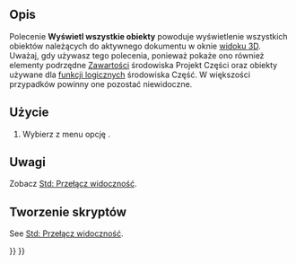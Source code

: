 <languages/>

{{Docnav/pl
|[[Std_ToggleObjects/pl|Przełącz widoczność]]
|[[Std_HideObjects/pl|Ukryj wszystkie obiekty]]
|[[Std_View_Menu/pl|Std Menu Widok]]
|IconL=Std_ToggleObjects.svg
|IconR=Std_HideObjects.svg
|IconC=Freecad.svg
}}

{{GuiCommand/pl
|Name=Std ShowObjects
|Name/pl=Std: Wyświetl wszystkie obiekty
|MenuLocation=Widok → Widoczność → Wyświetl wszystkie obiekty
|Workbenches=wszystkie
|SeeAlso=[[Std_ToggleVisibility/pl|Przełącz widoczność]], [[Std_ShowSelection/pl|Pokaż zaznaczone]], [[Std_HideSelection|Ukryj zaznaczone]], [[Std_ToggleObjects/pl|Przełącz widoczność wszystkich obiektów]], [[Std_HideObjects/pl|Ukryj wszystkie obiekty]]
}}

<span id="Description"></span>
==Opis==

Polecenie '''Wyświetl wszystkie obiekty''' powoduje wyświetlenie wszystkich obiektów należących do aktywnego dokumentu w oknie [[3D_view|widoku 3D]]. Uważaj, gdy używasz tego polecenia, ponieważ pokaże ono również elementy podrzędne [[PartDesign_Body/pl|Zawartości]] środowiska Projekt Części oraz obiekty używane dla [[Part_Boolean/pl|funkcji logicznych]] środowiska Część. W większości przypadków powinny one pozostać niewidoczne.

<span id="Usage"></span>
==Użycie==

# Wybierz z menu opcję {{MenuCommand|Widok → Widoczność → [[Image:Std_ShowObjects.svg|16px]] Wyświetl wszystkie obiekty}}.

<span id="Notes"></span>
==Uwagi==

Zobacz [[Std_ToggleVisibility/pl#Uwagi|Std: Przełącz widoczność]].

<span id="Scripting"></span>
==Tworzenie skryptów==

See [[Std_ToggleVisibility/pl#Tworzenie_skryptów|Std: Przełącz widoczność]].


{{Docnav/pl
|[[Std_ToggleObjects/pl|Przełącz widoczność]]
|[[Std_HideObjects/pl|Ukryj wszystkie obiekty]]
|[[Std_View_Menu/pl|Std Menu Widok]]
|IconL=Std_ToggleObjects.svg
|IconR=Std_HideObjects.svg
|IconC=Freecad.svg
}}

{{Std_Base_navi{{#translation:}}}}
{{Userdocnavi{{#translation:}}}}